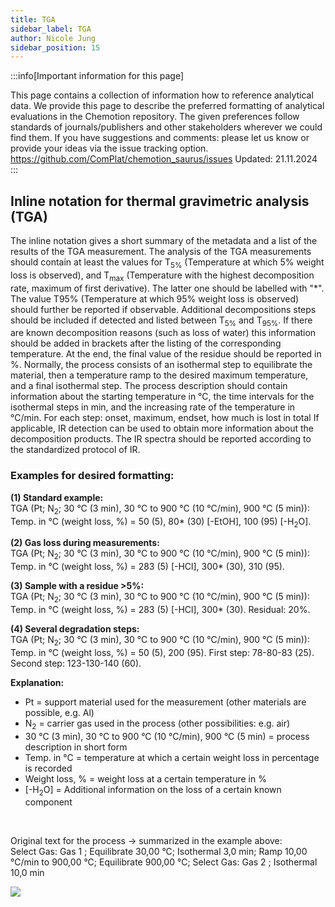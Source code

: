 ```yaml
---
title: TGA
sidebar_label: TGA
author: Nicole Jung
sidebar_position: 15
---
```


:::info[Important information for this page] 

This page contains a collection of information how to reference analytical data. We provide this page to describe the preferred formatting of analytical evaluations in the Chemotion repository. The given preferences follow standards of journals/publishers and other stakeholders wherever we could find them. If you have suggestions and comments: please let us know or provide your ideas via the issue tracking option. 
https://github.com/ComPlat/chemotion_saurus/issues
Updated: 21.11.2024 
:::

## Inline notation for thermal gravimetric analysis (TGA) 

The inline notation gives a short summary of the metadata and a list of the results of the TGA measurement. 
The analysis of the TGA measurements should contain at least the values for T<sub>5%</sub> (Temperature at which 5% weight loss is observed), and T<sub>max</sub> (Temperature with the highest decomposition rate, maximum of first derivative). The latter one should be labelled with "*". The value T95% (Temperature at which 95% weight loss is observed) should further be reported if observable. Additional decompositions steps should be included if detected and listed between T<sub>5%</sub> and T<sub>95%</sub>. If there are known decomposition reasons (such as loss of water) this information should be added in brackets after the listing of the corresponding temperature. At the end, the final value of the residue should be reported in %.
Normally, the process consists of an isothermal step to equilibrate the material, then a temperature ramp to the desired maximum temperature, and a final isothermal step. The process description should contain information about the starting temperature in °C, the time intervals for the isothermal steps in min, and the increasing rate of the temperature in °C/min.
For each step: onset, maximum, endset, how much is lost in total
If applicable, IR detection can be used to obtain more information about the decomposition products. The IR spectra should be reported according to the standardized protocol of IR.


### Examples for desired formatting:

**(1) Standard example:** <br /> 
TGA (Pt; N<sub>2</sub>; 30 °C (3 min), 30 °C to 900 °C (10 °C/min), 900 °C (5 min)): Temp. in °C (weight loss, %) = 50 (5), 80* (30) [-EtOH], 100 (95) [-H<sub>2</sub>O]. <br />

**(2) Gas loss during measurements:** <br /> 
TGA (Pt; N<sub>2</sub>; 30 °C (3 min), 30 °C to 900 °C (10 °C/min), 900 °C (5 min)): Temp. in °C (weight loss, %) = 283 (5) [-HCl], 300* (30), 310 (95). <br /> 

**(3) Sample with a residue >5%:** <br /> 
TGA (Pt; N<sub>2</sub>; 30 °C (3 min), 30 °C to 900 °C (10 °C/min), 900 °C (5 min)): Temp. in °C (weight loss, %) = 283 (5) [-HCl], 300* (30). Residual: 20%. <br />

**(4) Several degradation steps:** <br /> 
TGA (Pt; N<sub>2</sub>; 30 °C (3 min), 30 °C to 900 °C (10 °C/min), 900 °C (5 min)): Temp. in °C (weight loss, %) = 50 (5), 200 (95). First step: 78-80-83 (25). Second step: 123-130-140 (60). <br />



**Explanation:**<br /> 
 
- Pt = support material used for the measurement (other materials are possible, e.g. Al)
- N<sub>2</sub> = carrier gas used in the process (other possibilities: e.g. air)
- 30 °C (3 min), 30 °C to 900 °C (10 °C/min), 900 °C (5 min) = process description in short form
- Temp. in °C = temperature at which a certain weight loss in percentage is recorded
- Weight loss, % = weight loss at a certain temperature in %
- [-H<sub>2</sub>O] = Additional information on the loss of a certain known component
<br />

Original text for the process -> summarized in the example above: <br />
Select Gas: Gas 1 ; Equilibrate 30,00 °C; Isothermal 3,0 min; Ramp 10,00 °C/min to 900,00 °C; Equilibrate 900,00 °C; Select Gas: Gas 2 ; Isothermal 10,0 min

![](/img/docs/how-to-request-samples/cf3ede44-b09a-400a-b0d4-b067735e4262_image_20200723-2865-kgd7we.png)

